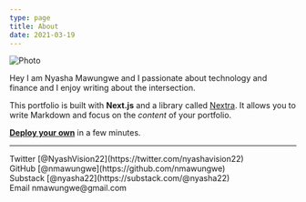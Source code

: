 ```yaml
---
type: page
title: About
date: 2021-03-19
---
```





<div style={{ display: 'flex', flexDirection: 'column', alignItems: 'center', textAlign: 'center' }}>
<Image
  src="/images/NyashaVisionMawungwe.jpg"
  alt="Photo"
  width={375}
  height={250}
  priority
  className="next-image"
/>
</div>


Hey I am Nyasha Mawungwe and I passionate about technology and finance and I enjoy writing about the intersection.

This portfolio is built with **Next.js** and a library called [Nextra](https://nextra.vercel.app/). It allows you to write Markdown and focus on the _content_ of your portfolio.

[**Deploy your own**](https://vercel.com/new/clone?repository-url=https://github.com/vercel/next.js/tree/canary/examples/blog&project-name=portfolio&repository-name=portfolio) in a few minutes.

---

<div>
  Twitter [@NyashVision22](https://twitter.com/nyashavision22)
  <br />
  GitHub [@nmawungwe](https://github.com/nmawungwe)
  <br />
  Substack [@nyasha22](https://substack.com/@nyasha22)
  <br />
  Email nmawungwe@gmail.com
</div>
